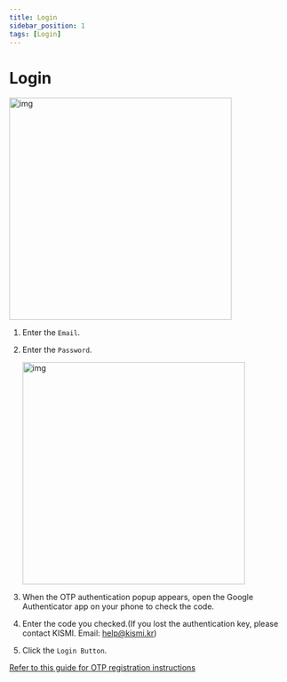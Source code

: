 ```yaml
---
title: Login
sidebar_position: 1
tags: [Login]
---
```



# Login

<img width="400" src={login1} alt="img" />

1. Enter the `Email`.
2. Enter the `Password`.

    <img width="400" src={login2} alt="img" />

3. When the OTP authentication popup appears, open the Google Authenticator app on your phone to check the code.
4. Enter the code you checked.(If you lost the authentication key, please contact KISMI. Email: help@kismi.kr)
5. Click the `Login Button`.

[Refer to this guide for OTP registration instructions](/docs/otp/)
